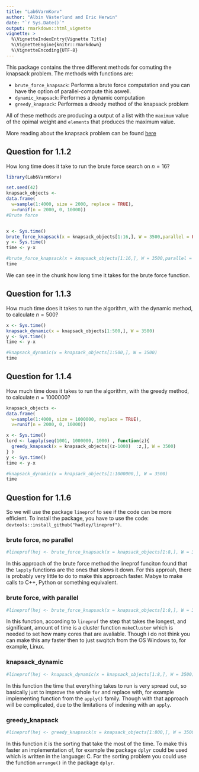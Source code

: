 ```yaml
---
title: "Lab6VarmKorv"
author: "Albin Västerlund and Eric Herwin"
date: "`r Sys.Date()`"
output: rmarkdown::html_vignette
vignette: >
  %\VignetteIndexEntry{Vignette Title}
  %\VignetteEngine{knitr::rmarkdown}
  %\VignetteEncoding{UTF-8}
---
```


This package contains the three different methods for comuting the knapsack problem. The methods with functions are:

- `brute_force_knapsack`: Performs a brute force computation and you can have the option of parallel-compute this aswell.
- `dynamic_knapsack`: Performes a dynamic computation 
- `greedy_knapsack`: Performes a dreedy method of the knapsack problem

All of these methods are producing a output of a list with the `maximum` value of the opimal weight and `elements` that produces the maximum value. 

More reading about the knapsack problem can be found [here](https://en.wikipedia.org/wiki/Knapsack_problem)


## Question for 1.1.2

How long time does it take to run the brute force search on $n = 16$?

```r
library(Lab6VarmKorv)

```
```r
set.seed(42)
knapsack_objects <-
data.frame(
  w=sample(1:4000, size = 2000, replace = TRUE),
  v=runif(n = 2000, 0, 10000))
#Brute force


x <- Sys.time()
brute_force_knapsack(x = knapsack_objects[1:16,], W = 3500,parallel = FALSE)
y <- Sys.time()
time <- y-x
```

```r
#brute_force_knapsack(x = knapsack_objects[1:16,], W = 3500,parallel = FALSE)
time
```


We can see in the chunk how long time it takes for the brute force function.


## Question for 1.1.3

How much time does it takes to run the algorithm, with the dynamic method, to calculate $n = 500$?


```r
x <- Sys.time()
knapsack_dynamic(x = knapsack_objects[1:500,], W = 3500)
y <- Sys.time()
time <- y-x
```

```r
#knapsack_dynamic(x = knapsack_objects[1:500,], W = 3500)
time
```



## Question for 1.1.4


How much time does it takes to run the algorithm, with the greedy method, to calculate $n = 1000000$?


```r
knapsack_objects <-
data.frame(
  w=sample(1:4000, size = 1000000, replace = TRUE),
  v=runif(n = 2000, 0, 10000))

x <- Sys.time()
lord <- lapply(seq(1001, 1000000, 1000) , function(z){
  greedy_knapsack(x = knapsack_objects[(z-1000)  :z,], W = 3500)
} )
y <- Sys.time()
time <- y-x
```

```r
#knapsack_dynamic(x = knapsack_objects[1:1000000,], W = 3500)
time
```


## Question for 1.1.6

So we will use the package `lineprof` to see if the code can be more efficient. To install the package, you have to use the code: `devtools::install_github("hadley/lineprof")`.

### brute force, no parallel

```r
#lineprof(hej <- brute_force_knapsack(x = knapsack_objects[1:8,], W = 3500,parallel = FALSE))
```


In this approach of the brute force method the lineprof funciton found that the `lapply` functions are the ones that slows it down. For this approah, there is probably very little to do to make this approach faster. Mabye to make calls to C++, Python or something equivalent.  

### brute force, with parallel

```r
#lineprof(hej <- brute_force_knapsack(x = knapsack_objects[1:8,], W = 3500,parallel = TRUE))
```

In this function, according to `lineprof` the step that takes the longest, and significant, amount of time is a cluster function `makeCluster` which is needed to set how many cores that are avaliable. Though i do not think you can make this any faster then to just swqitch from the OS Windows to, for example, Linux.

### knapsack_dynamic

```r
#lineprof(hej <- knapsack_dynamic(x = knapsack_objects[1:8,], W = 3500))
```

In this function the time that everything takes to run is very spread out, so basically just to improve the whole `for` and replace with, for example implementing function from the `apply()` family. Though with that approach will be complicated, due to the limitations of indexing with an `apply`.



### greedy_knapsack

```r
#lineprof(hej <- greedy_knapsack(x = knapsack_objects[1:800,], W = 3500))
```


In this function it is the sorting that take the most of the time. To make this faster an implementation of, for example the package `dplyr` could be used which is written in the language: C. For the sorting problem you could use the function `arrange()` in the package `dplyr`. 







